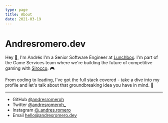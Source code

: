 ```yaml
---
type: page
title: About
date: 2021-03-19
---
```


# Andresromero.dev

Hey 👋, I'm Andrés I'm a Senior Software Engineer at [Lunchbox](https://www.lunchboxentertainment.com). I'm part of the Game Services team where we're building the future of competitive gaming with [Sirocco](https://siroccogame.io). 🎮

From coding to leading, I've got the full stack covered - take a dive into my profile and let's talk about that groundbreaking idea you have in mind. 🧠

---

- GitHub [@andresromeroh](https://github.com/andresromeroh)
- Twitter [@andresromeroh_](https://twitter.com/andresromeroh_)
- Instagram [@_andres.romero](https://instagram.com/yourname)
- Email hello@andresromero.dev
